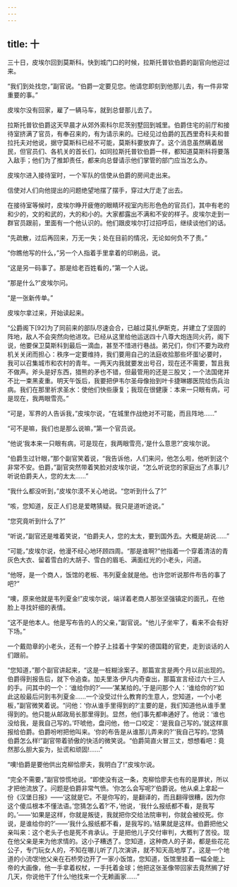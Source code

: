```yaml
---
---
---
```

title: 十
---




三十日，皮埃尔回到莫斯科。快到城门口的时候，拉斯托普钦伯爵的副官向他迎过来。

“我们到处找您，”副官说。“伯爵一定要见您。他请您即刻到他那儿去，有一件非常重要的事。”

皮埃尔没有回家，雇了一辆马车，就到总督那儿去了。

拉斯托普钦伯爵这天早晨才从郊外索科尔尼茨别墅回到城里。伯爵住宅的前厅和接待室挤满了官员，有奉召来的，有为请示来的。已经见过伯爵的瓦西里奇科夫和普拉托夫对他说，据守莫斯科已经不可能，莫斯科要放弃了。这个消息虽然瞒着居民，但官员们、各机关的首长们，如同拉斯托普钦伯爵一样，都知道莫斯科将要落入敌手；他们为了推卸责任，都来向总督请示他们掌管的部门应当怎么办。

皮埃尔进入接待室时，一个军队的信使从伯爵的房间走出来。

信使对人们向他提出的问题绝望地摆了摆手，穿过大厅走了出去。

在接待室等候时，皮埃尔睁开疲倦的眼睛环视室内形形色色的官员们，其中有老的和少的，文的和武的，大的和小的。大家都露出不满和不安的样子。皮埃尔走到一群官员跟前，里面有一个他认识的。他们跟皮埃尔打过招呼后，继续谈他们的话。

“先疏散，过后再回来，万无一失；处在目前的情况，无论如何负不了责。”

“你瞧他写的什么，”另一个人指着手里拿着的印刷品，说。

“这是另一码事了。那是给老百姓看的，”第一个人说。

“那是什么?”皮埃尔问。

“是一张新传单。”

皮埃尔拿过来，开始读起来。

“公爵阁下[92]为了同前来的部队尽速会合，已越过莫扎伊斯克，并建立了坚固的阵地，敌人不会突然向他进攻。已经从这里给他运送四十八尊大炮连同火药，阁下说，他要保卫莫斯科到最后一滴血，甚至不惜进行巷战。弟兄们，你们不要为政府机关关闭而担心：秩序一定要维持，我们要用自己的法庭收拾那些坏蛋!必要时，我可以召集城市和农村的青年。一两天内我就要发出号召，现在还不需要，暂且我不做声。斧头是好东西，猎熊的矛也不错，但最管用的还是三股叉；一个法国佬并不比一束黑麦重。明天午饭后，我要把伊韦尔圣母像抬到叶卡捷琳娜医院给伤兵治病。我们在那里祈求圣水：使他们快些康复；我现在很健康：本来一只眼有病，可是现在，我两眼雪亮。”

“可是，军界的人告诉我，”皮埃尔说，“在城里作战绝对不可能，而且阵地……”

“可不是嘛，我们也是那么说嘛，”第一个官员说。

“他说‘我本来一只眼有病，可是现在，我两眼雪亮，’是什么意思?”皮埃尔说。

“伯爵生过针眼，”那个副官笑着说，“我告诉他，人们来问，他怎么啦，他听到这个非常不安。伯爵，”副官突然带着笑脸对皮埃尔说，“怎么听说您的家庭出了点事儿?听说伯爵夫人，您的太太……”

“我什么都没听到，”皮埃尔漠不关心地说。“您听到什么了?”

“咳，您知道，反正人们总是爱瞎猜疑。我只是道听途说。”

“您究竟听到什么了?”

“听说，”副官还是堆着笑说，“伯爵夫人，您的太太，要到国外去。大概是胡说……”

“可能，”皮埃尔说，他漫不经心地环顾四周。“那是谁啊?”他指着一个穿着清洁的青灰色大衣、留着雪白的大胡子、雪白的眉毛、满面红光的小老头，问道。

“他呀，是一个商人，饭馆的老板、韦列夏金就是他。也许您听说那件布告的事了吧?”

“噢，原来他就是韦列夏金!”皮埃尔说，端详着老商人那张坚强镇定的面孔，在他脸上寻找奸细的表情。

“这不是他本人。他是写布告的人的父亲，”副官说。“他儿子坐牢了，看来不会有好下场。”

一个戴勋章的小老头，还有一个脖子上挂着十字架的德国籍的官吏，走到谈话的人们跟前。

“您知道，”那个副官讲起来，“这是一桩糊涂案子。那篇宣言是两个月以前出现的。伯爵得到报告后，就下令追查。加夫里洛·伊凡内奇查出，那篇宣言经过六十三人的手。问其中的一个：‘谁给你的?’——‘某某给的。’于是问那个人：‘谁给你的?’如此这般最后问到韦列夏金……一个没受过什么教育的生意人，您知道，一个小老板，”副官微笑着说。“问他：‘你从谁手里得到的?’主要的是，我们知道他从谁手里得到的。他只能从邮政局长那里得到。显然，他们事先都串通好了。他说：‘谁也没给我，是我自己写的。’吓唬他，盘问他，他一口咬定：‘是我自己写的。’就这样禀报给伯爵。伯爵吩咐把他叫来。‘你的布告是从谁那儿弄来的?’‘我自己写的。’您猜伯爵怎么样!”副官带着骄傲的快活的微笑说。“伯爵简直火冒三丈，想想看吧：竟然那么胆大妄为，扯谎和顽固!……”

“噢!伯爵是要他供出克柳恰廖夫，我明白了!”皮埃尔说。

“完全不需要，”副官惊慌地说。“即使没有这一条，克柳恰廖夫也有的是罪状，所以才把他流放了。问题是伯爵非常气愤。‘你怎么会写呢?’伯爵说。他从桌上拿起一份《汉堡日报》——‘这就是它。不是你写的，是翻译的，而且翻得很糟，因为你这个傻瓜根本不懂法语。’您猜怎么着?‘不，’他说，‘我什么报纸都不看，是我写的。’——‘如果是这样，你就是叛徒，我就把你交给法院审判，你就会被绞死。你说，是谁给你的?’——‘我什么报纸都不看，是我写的。’结果就是这样。伯爵把他父亲叫来：这个老头子也是死不肯承认。于是把他儿子交付审判，大概判了苦役。现在他父亲是来为他求情的。这小子糟透了。您知道，这种商人的子弟，都是些花花公子，专门玩女人的，不知在哪儿听了几次演讲，就不知天高地厚了。这是一个地道的小流氓!他父亲在石桥旁边开了一家小饭馆，您知道，饭馆里挂着一幅全能上帝的大画像，他一手拿着权杖，一手托着金球；他把这张圣像带回家去竟然搁了好几天，你说他干了什么!他找来一个无赖画家……”